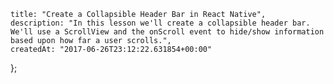     title: "Create a Collapsible Header Bar in React Native",
    description: "In this lesson we'll create a collapsible header bar. We'll use a ScrollView and the onScroll event to hide/show information based upon how far a user scrolls.",
    createdAt: "2017-06-26T23:12:22.631854+00:00"
};


    
